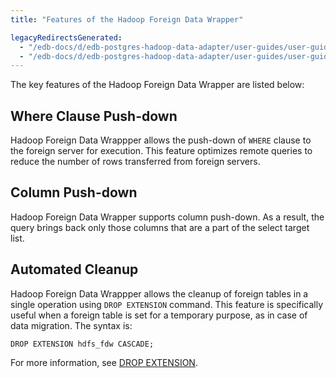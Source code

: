 ```yaml
---
title: "Features of the Hadoop Foreign Data Wrapper"

legacyRedirectsGenerated:
  - "/edb-docs/d/edb-postgres-hadoop-data-adapter/user-guides/user-guide/2.0.7/features_of_hdfs_fdw.html"
  - "/edb-docs/d/edb-postgres-hadoop-data-adapter/user-guides/user-guide/latest/features_of_hdfs_fdw.html"
---
```


<div id="features_of_hdfs_fdw" class="registered_link"></div>

The key features of the Hadoop Foreign Data Wrapper are listed below:

## Where Clause Push-down

Hadoop Foreign Data Wrappper allows the push-down of `WHERE` clause to the foreign server for execution. This feature optimizes remote queries to reduce the number of rows transferred from foreign servers.

## Column Push-down

Hadoop Foreign Data Wrapper supports column push-down. As a result, the query brings back only those columns that are a part of the select target list.

## Automated Cleanup

Hadoop Foreign Data Wrappper allows the cleanup of foreign tables in a single operation using `DROP EXTENSION` command. This feature is specifically useful when a foreign table is set for a temporary purpose, as in case of data migration. The syntax is:

 `DROP EXTENSION hdfs_fdw CASCADE;`

For more information, see [DROP EXTENSION](https://www.postgresql.org/docs/current/sql-dropextension.html).
